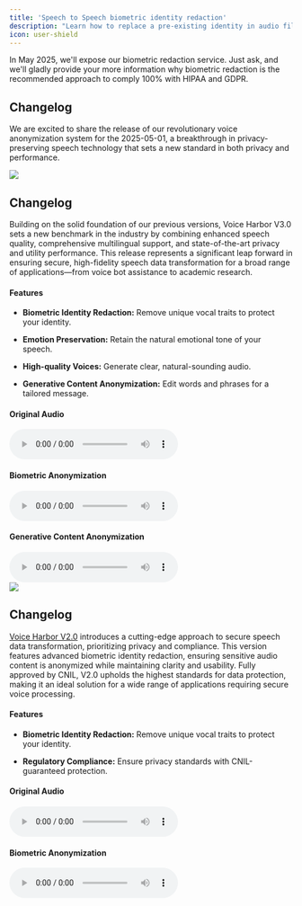 ```yaml
---
title: 'Speech to Speech biometric identity redaction'
description: "Learn how to replace a pre-existing identity in audio file using the Voice Harbor's Python SDK, while preserving Emotion and Phonetic information."
icon: user-shield
---
```

<Tip>

In May 2025, we'll expose our biometric redaction service. Just ask, and we'll gladly provide your more information why biometric redaction is the recommended approach to comply 100% with HIPAA and GDPR.

</Tip>

## Changelog

We are excited to share the release of our revolutionary voice anonymization system for the 2025-05-01, a breakthrough in privacy-preserving speech technology that sets a new standard in both privacy and performance.

<Update label="2025-05-01 Upcoming Release" description="Voice Harbor V3.0">
  <Frame>
    <img className="block" src="/images/vh3b.png" />
  </Frame>

  ## Changelog

  Building on the solid foundation of our previous versions, Voice Harbor V3.0 sets a new benchmark in the industry by combining enhanced speech quality, comprehensive multilingual support, and state-of-the-art privacy and utility performance. This release represents a significant leap forward in ensuring secure, high-fidelity speech data transformation for a broad range of applications—from voice bot assistance to academic research.

  #### Features

   * **Biometric Identity Redaction:** Remove unique vocal traits to protect your identity.
  
   * **Emotion Preservation:** Retain the natural emotional tone of your speech.
  
   * **High-quality Voices:** Generate clear, natural-sounding audio.
  
   * **Generative Content Anonymization:** Edit words and phrases for a tailored message.
  <div style={{ display: 'flex', justifyContent: 'space-around', gap: '1rem' }}>
    <div style={{ display: 'flex', flexDirection: 'column', alignItems: 'center' }}>
      <h4 style={{ marginBottom: '0.5rem' }}>Original Audio</h4>
      <audio controls src="/images/vh3orig.mp3" />
    </div>
    <div style={{ display: 'flex', flexDirection: 'column', alignItems: 'center' }}>
      <h4 style={{ marginBottom: '0.5rem' }}>Biometric Anonymization</h4>
      <audio controls src="/images/vh3anon.mp3" />
    </div>
    <div style={{ display: 'flex', flexDirection: 'column', alignItems: 'center' }}>
      <h4 style={{ marginBottom: '0.5rem' }}>Generative Content Anonymization</h4>
      <audio controls src="/images/vh3gca.mp3" />
    </div>
  </div>
</Update>

<Update label="2024-04-01" description="Voice Harbor V2.0">
  <Frame>
    <img className="block" src="/images/vh2b.png" />
  </Frame>

  ## Changelog

  [Voice Harbor V2.0](https://app.nijta.com/) introduces a cutting-edge approach to secure speech data transformation, prioritizing privacy and compliance. This version features advanced biometric identity redaction, ensuring sensitive audio content is anonymized while maintaining clarity and usability. Fully approved by CNIL, V2.0 upholds the highest standards for data protection, making it an ideal solution for a wide range of applications requiring secure voice processing.

  #### Features

  * **Biometric Identity Redaction:** Remove unique vocal traits to protect your identity.

  * **Regulatory Compliance:** Ensure privacy standards with CNIL-guaranteed protection.

  <div style={{ display: 'flex', justifyContent: 'space-around', gap: '1rem' }}>
    <div style={{ display: 'flex', flexDirection: 'column', alignItems: 'center' }}>
      <h4 style={{ marginBottom: '0.5rem' }}>Original Audio</h4>
      <audio controls src="/images/vh3orig.mp3" />
    </div>
    <div style={{ display: 'flex', flexDirection: 'column', alignItems: 'center' }}>
      <h4 style={{ marginBottom: '0.5rem' }}>Biometric Anonymization</h4>
      <audio controls src="/images/vh2anon.mp3" />
    </div>
  </div>
</Update>
